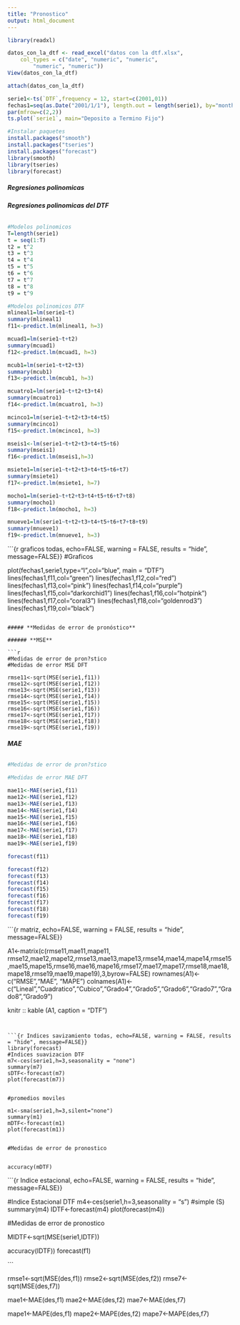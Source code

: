 ---
title: "Pronostico"
output: html_document
---

```{r, excel, echo=FALSE, message=FALSE, warning=FALSE }

library(readxl)

datos_con_la_dtf <- read_excel("datos con la dtf.xlsx", 
    col_types = c("date", "numeric", "numeric", 
        "numeric", "numeric"))
View(datos_con_la_dtf)

attach(datos_con_la_dtf)

serie1<-ts(`DTF`,frequency = 12, start=c(2001,01))
fechas1=seq(as.Date("2001/1/1"), length.out = length(serie1), by="months")
par(mfrow=c(2,2))
ts.plot(`serie1`, main="Deposito a Termino Fijo")

```


```{r PROGRAMA, echo=FALSE, message=FALSE, warning=FALSE }
#Instalar paquetes
install.packages("smooth")
install.packages("tseries")
install.packages("forecast")
library(smooth)
library(tseries)
library(forecast)

```

##### **Regresiones polinomicas**

###### **Regresiones polinomicas del DTF**

```{r regresion DTF, echo=FALSE, warning = FALSE, results = "hide", message=FALSE}
#Modelos polinomicos
T=length(serie1)
t = seq(1:T) 
t2 = t^2 
t3 = t^3
t4 = t^4
t5 = t^5
t6 = t^6
t7 = t^7
t8 = t^8
t9 = t^9

#Modelos polinomicos DTF
mlineal1=lm(serie1~t)
summary(mlineal1)
f11<-predict.lm(mlineal1, h=3)

mcuad1=lm(serie1~t+t2)
summary(mcuad1)
f12<-predict.lm(mcuad1, h=3)

mcub1=lm(serie1~t+t2+t3)
summary(mcub1)
f13<-predict.lm(mcub1, h=3)

mcuatro1=lm(serie1~t+t2+t3+t4)
summary(mcuatro1)
f14<-predict.lm(mcuatro1, h=3)

mcinco1=lm(serie1~t+t2+t3+t4+t5)
summary(mcinco1)
f15<-predict.lm(mcinco1, h=3)

mseis1<-lm(serie1~t+t2+t3+t4+t5+t6)
summary(mseis1)
f16<-predict.lm(mseis1,h=3)

msiete1=lm(serie1~t+t2+t3+t4+t5+t6+t7)
summary(msiete1)
f17<-predict.lm(msiete1, h=7)

mocho1=lm(serie1~t+t2+t3+t4+t5+t6+t7+t8)
summary(mocho1)
f18<-predict.lm(mocho1, h=3)

mnueve1=lm(serie1~t+t2+t3+t4+t5+t6+t7+t8+t9)
summary(mnueve1)
f19<-predict.lm(mnueve1, h=3)

```


```{r graficos todas, echo=FALSE, warning = FALSE, results = "hide", message=FALSE}}
#Graficos

plot(fechas1,serie1,type="l",col="blue", main = "DTF")
lines(fechas1,f11,col="green")
lines(fechas1,f12,col="red")
lines(fechas1,f13,col="pink")
lines(fechas1,f14,col="purple")
lines(fechas1,f15,col="darkorchid1")
lines(fechas1,f16,col="hotpink")
lines(fechas1,f17,col="coral3")
lines(fechas1,f18,col="goldenrod3")
lines(fechas1,f19,col="black")



```

##### **Medidas de error de pronóstico**

###### **MSE**

```{r erroresMSE ,echo=FALSE, message=FALSE, warning=FALSE}

#Medidas de error de pron?stico
#Medidas de error MSE DFT

rmse11<-sqrt(MSE(serie1,f11))
rmse12<-sqrt(MSE(serie1,f12))
rmse13<-sqrt(MSE(serie1,f13))
rmse14<-sqrt(MSE(serie1,f14))
rmse15<-sqrt(MSE(serie1,f15))
rmse16<-sqrt(MSE(serie1,f16))
rmse17<-sqrt(MSE(serie1,f17))
rmse18<-sqrt(MSE(serie1,f18))
rmse19<-sqrt(MSE(serie1,f19))

```

###### **MAE**

```{r erroreSmae ,echo=FALSE, message=FALSE, warning=FALSE}

#Medidas de error de pron?stico

#Medidas de error MAE DFT

mae11<-MAE(serie1,f11)
mae12<-MAE(serie1,f12)
mae13<-MAE(serie1,f13)
mae14<-MAE(serie1,f14)
mae15<-MAE(serie1,f15)
mae16<-MAE(serie1,f16)
mae17<-MAE(serie1,f17)
mae18<-MAE(serie1,f18)
mae19<-MAE(serie1,f19)


```


```{r}
forecast(f11)

forecast(f12)
forecast(f13)
forecast(f14)
forecast(f15)
forecast(f16)
forecast(f17)
forecast(f18)
forecast(f19)


```

```{r matriz, echo=FALSE, warning = FALSE, results = "hide", message=FALSE}}

A1<-matrix(c(rmse11,mae11,mape11, rmse12,mae12,mape12,rmse13,mae13,mape13,rmse14,mae14,mape14,rmse15,mae15,mape15,rmse16,mae16,mape16,rmse17,mae17,mape17,rmse18,mae18,mape18,rmse19,mae19,mape19),3,byrow=FALSE)
rownames(A1)<-c("RMSE","MAE", "MAPE")
colnames(A1)<-c("Lineal","Cuadratico","Cubico","Grado4","Grado5","Grado6","Grado7","Grado8","Grado9")

knitr :: kable (A1, caption = "DTF") 



```


```{r Indices savizamiento todas, echo=FALSE, warning = FALSE, results = "hide", message=FALSE}}
library(forecast)
#Indices suavizacion DTF
m7<-ces(serie1,h=3,seasonality = "none")
summary(m7)
sDTF<-forecast(m7)
plot(forecast(m7))


#promedios moviles

m1<-sma(serie1,h=3,silent="none")
summary(m1)
mDTF<-forecast(m1)
plot(forecast(m1))


#Medidas de error de pronostico 


accuracy(mDTF)

```


```{r Indice estacional, echo=FALSE, warning = FALSE, results = "hide", message=FALSE}}

#Indice Estacional DTF
m4<-ces(serie1,h=3,seasonality = "s") #simple (S) 
summary(m4)
IDTF<-forecast(m4)
plot(forecast(m4))


#Medidas de error de pronostico

MIDTF<-sqrt(MSE(serie1,IDTF))

accuracy(IDTF))
forecast(f1)

```



rmse1<-sqrt(MSE(des,f1))
rmse2<-sqrt(MSE(des,f2))
rmse7<-sqrt(MSE(des,f7))

mae1<-MAE(des,f1)
mae2<-MAE(des,f2)
mae7<-MAE(des,f7)

mape1<-MAPE(des,f1)
mape2<-MAPE(des,f2)
mape7<-MAPE(des,f7)


